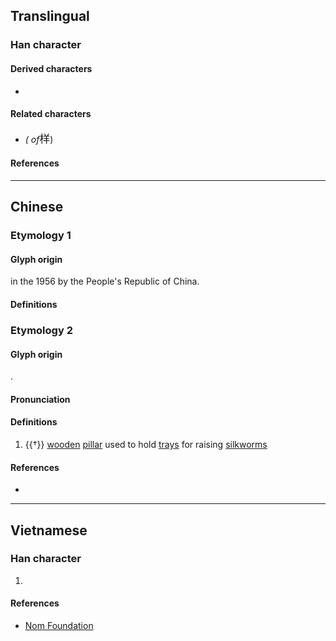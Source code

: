 {{also|柈|樣|様}}
{{character info}}
==Translingual==
{{stroke order|strokes=10}}
{{stroke order|type=animate}}
{{Han simplified forms|樣|様|样}}

===Han character===
{{Han char|rn=75|rad=木|as=06|sn=10|four=48951|canj=DTQ|ids=⿰木羊}}

====Derived characters====
* {{l|mul|[[𣉫]]}}

====Related characters====
* {{l|mul|[[樣]]}} ''({{w|Traditional Chinese|Traditional form}} of ''<big>样</big>)

====References====
{{Han ref|kx=0524.030|dkj=14742|hdz=21207.020|uh=6837}}

----

==Chinese==

===Etymology 1===

====Glyph origin====
{{Han simp|樣|f=羕|t=羊}} in the 1956 {{w|Chinese Character Simplification Scheme}} by the People's Republic of China. <!-- Refer https://zh.wikisource.org/wiki/漢字簡化方案 -->

====Definitions====
{{zh-see|樣}} <!-- Note: Did not exist as a variant form of 樣 prior to 1956 simplification. All printed references in Taiwan's Dictionary of Variant Characters indicate 「槌」 as its only definition. The statement 「樣」 之異體。 lacks proper citations. -->

===Etymology 2===
{{zh-forms}}

====Glyph origin====
{{Han etym}}
{{Han compound|木|羊|ls=psc|c1=s|c2=p|t1=wood}}.

====Pronunciation====
{{zh-pron
|m=yáng
|mc=y
|oc=y
|cat=n
}}

====Definitions====
{{zh-hanzi}}

# {{†}} {{lb|zh|ancient Qi dialect}} [[wooden]] [[pillar]] used to hold [[tray]]s for raising [[silkworm]]s

====References====
* {{R:twedu|C05085}}

----

==Vietnamese==

===Han character===
{{vi-readings|rs=木06|reading=dạng}}

# {{rfdef|vi|sort=木06}}

====References====
* [http://nomfoundation.org/common/nom_details.php?codepoint=6837 Nom Foundation]